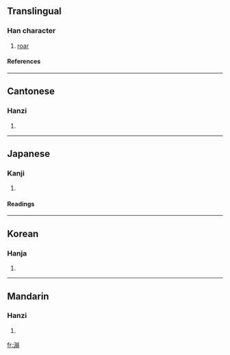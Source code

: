 ==Translingual==
===Han character===
{{Han char|rn=85|rad=水|as=11|sn=14|four=3212<sub>7</sub>|canj=水山月月 (EUBB)}}
# [[roar]]
====References====
{{Han ref|kx=0647.060|dkj=18170|dj=1057.040|hdz=31724.040|uh=6F30|ud=28464|bh=E2A7|bd=58023}}

----
==Cantonese==
===Hanzi===
{{yue-hanzi|jyut=|y=paang4}}
# {{defn|Cantonese}}

----
==Japanese==
===Kanji===
{{ja-kanji|grade=|rs=水11}}
# {{defn|Japanese}} 
====Readings====
{{ja-readings|on=[[ほう]] (hō), [[ひょう]] (hyō)|kun=}}

----
==Korean==
===Hanja===
{{ko-hanja|hangeul=불|eumhun=|rv=bul|mr=pul|y=pul}}
# {{defn|Korean}}

----
==Mandarin==
===Hanzi===
{{cmn-hanzi|pin=[[pēng]] ([[peng1]]), [[sòu]] ([[sou4]])|wg=p'eng<sup>1</sup>, sou<sup>4</sup>}}
# {{defn|Mandarin}}

[[fr:漰]]